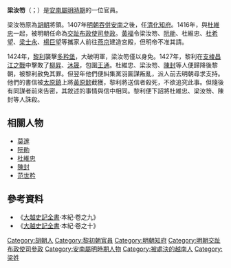 '''梁汝笏'''（{{vie|v=Lương Nhữ Hốt|hn=梁汝笏}}；{{bd|？||1428年||catIdx=L}}）是[[安南屬明時期|安南屬明時期]]的一位官員。

梁汝笏原為[[胡朝|胡朝]]將領。1407年[[明朝|明朝]][[明入越|吞併安南]]之後，任[[清化|清化]][[知府|知府]]。1416年，與[[杜維忠|杜維忠]]一起，被明朝任命為[[交趾布政使司|交趾布政使司]][[參政|參政]]。[[黃福|黃福]]令梁汝笏、[[阮勛|阮勛]]、杜維忠、[[杜希望|杜希望]]、[[梁士永|梁士永]]、[[楊巨望|楊巨望]]等攜家人前往[[燕京|燕京]]建造宮殿，但明帝不准其請。

1424年，[[黎利|黎利]]襲擊[[多矜堡|多矜堡]]，大破明軍，梁汝笏僅以身免。1427年，黎利在[[支棱昌江之戰|支棱昌江之戰]]中擊敗了[[柳昇|柳昇]]、[[沐晟|沐晟]]，包圍[[王通_(明朝)|王通]]。杜維忠、梁汝笏、[[陳封|陳封]]等人便歸降後黎朝，被黎利赦免其罪。但翌年他們便糾集黨羽圖謀叛亂，派人前去明朝尋求支持。他們的書信被[[太原省|太原鎮]]上將[[黃原懿|黃原懿]]截獲，黎利將送信者殺死，不欲追究此事。但隨後有同謀者前來告密，其敘述的事情與信中相同。黎利便下詔將杜維忠、梁汝笏、陳封等人誅殺。

==相關人物==
*[[莫邃|莫邃]]
*[[阮勛|阮勛]]
*[[杜維忠|杜維忠]]
*[[陳封|陳封]]
*[[范世矜|范世矜]]

==參考資料==
*《[[大越史記全書|大越史記全書]]·本紀·卷之九》
*《[[大越史記全書|大越史記全書]]·本紀·卷之十》
{{藍山起義}}
[[Category:胡朝人|Category:胡朝人]]
[[Category:黎初朝官員|Category:黎初朝官員]]
[[Category:明朝知府|Category:明朝知府]]
[[Category:明朝交趾布政使司參政|Category:明朝交趾布政使司參政]]
[[Category:安南屬明時期人物|Category:安南屬明時期人物]]
[[Category:被處決的越南人|Category:被處決的越南人]]
[[Category:梁姓|Category:梁姓]]